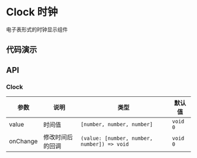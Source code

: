 
# Clock 时钟

电子表形式的时钟显示组件

## 代码演示

<Usage src='/clock/basic' title='基本' description='最简单的用法。' />

## API

### Clock

| 参数     | 说明             | 类型                                        | 默认值   |
| -------- | ---------------- | ------------------------------------------- | -------- |
| value    | 时间值           | `[number, number, number]`                  | `void 0` |
| onChange | 修改时间后的回调 | `(value: [number, number, number]) => void` | `void 0` |
